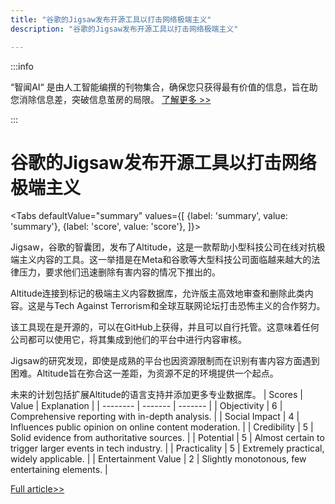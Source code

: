 ```yaml
---
title: "谷歌的Jigsaw发布开源工具以打击网络极端主义"
description: "谷歌的Jigsaw发布开源工具以打击网络极端主义"

---
```



:::info

“智闻AI“ 是由人工智能编撰的刊物集合，确保您只获得最有价值的信息，旨在助您消除信息差，突破信息茧房的局限。  [了解更多 >>](/)

:::

# 谷歌的Jigsaw发布开源工具以打击网络极端主义


<Tabs
	defaultValue="summary"
	values={[
	{label: 'summary', value: 'summary'},
	{label: 'score', value: 'score'},
]}>
<TabItem value="summary">


Jigsaw，谷歌的智囊团，发布了Altitude，这是一款帮助小型科技公司在线对抗极端主义内容的工具。这一举措是在Meta和谷歌等大型科技公司面临越来越大的法律压力，要求他们迅速删除有害内容的情况下推出的。

Altitude连接到标记的极端主义内容数据库，允许版主高效地审查和删除此类内容。这是与Tech Against Terrorism和全球互联网论坛打击恐怖主义的合作努力。

该工具现在是开源的，可以在GitHub上获得，并且可以自行托管。这意味着任何公司都可以使用它，将其集成到他们的平台中进行内容审核。

Jigsaw的研究发现，即使是成熟的平台也因资源限制而在识别有害内容方面遇到困难。Altitude旨在弥合这一差距，为资源不足的环境提供一个起点。

未来的计划包括扩展Altitude的语言支持并添加更多专业数据库。
</TabItem>
<TabItem value="score">
	| Scores     | Value   | Explanation |
	| -------- | ------- | ------- |
	| Objectivity  | 6    | Comprehensive reporting with in-depth analysis.    |
	| Social Impact | 4     | Influences public opinion on online content moderation.    |
	| Credibility    | 5    | Solid evidence from authoritative sources.    |
	| Potential    | 5    | Almost certain to trigger larger events in tech industry.    |
	| Practicality    | 5    | Extremely practical, widely applicable.    |
	| Entertainment Value    | 2    | Slightly monotonous, few entertaining elements.    |
</TabItem>
</Tabs>

[Full article>>](https://techcrunch.com/2024/07/22/googles-jigsaw-open-sources-altitude-to-help-online-platforms-weed-out-extremist-content/)

